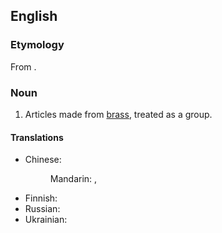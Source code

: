==English==

===Etymology===
From {{af|en|brass|-ware|id2=substance, kind, or use}}.

===Noun===
{{en-noun|~}}

# Articles made from [[brass]], treated as a group.

====Translations====
{{trans-top|articles made from brass}}
* Chinese:
*: Mandarin: {{t|cmn|黃銅器|sc=Hani}}, {{t|cmn|黄铜器|tr=huángtóngqì|sc=Hani}}
{{trans-mid}}
* Finnish: {{t|fi|messinkiesineet|p}}
* Russian: {{t-needed|ru}}
* Ukrainian: {{t|uk|лату́нні ви́роби}}
{{trans-bottom}}